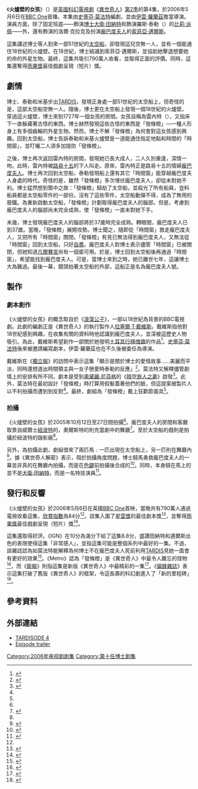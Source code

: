 {{Infobox Doctor Who episode
|number             = 171
|serial_name        = 火爐壁的女孩-{」}-<br/>-{「}-The Girl in the Fireplace
|show               = DW
|image              =
|caption            = 
|type               = 劇集
|doctor             = [[大衛·田納特|大衛·田納特]]飾演第10任[[博士_(異世奇人)|博士]]
|companion          = [[比莉·派佩|比莉·派佩]]飾演羅斯·泰勒
|companion2         = 洛爾·克拉克飾演米基·史密夫
|guests             =
*[[索菲亞·邁爾斯|索菲亞·邁爾斯]]飾演[[龐巴度夫人|龐巴度夫人]]
*本·特納飾演[[路易十五|路易十五]]
|writer             = [[史蒂芬·莫法特|史蒂芬·莫法特]]
|director           = 伊雲·羅蘭茲
|script_editor      = 海倫·雷娜
|producer           = 菲爾·歌連臣
|executive_producer = [[拉塞爾·T·戴維斯|拉塞爾·T·戴維斯]]<br />祖利亞·加德納
|composer           = 馬瑞·高德
|production_code    = 2.4
|length             = 45分鐘
|date               = 2006年5月6日
|preceding          = 《[[校園時代|校園時代]]》
|following          = 《[[賽博人的崛起|賽博人的崛起]]》
|series             = [[異世奇人_(系列2)|第2季]]
}}
《'''火爐壁的女孩'''》（{{lang-en|''The Girl in the Fireplace''}}）是[[英國|英國]][[科幻|科幻]][[電視劇|電視劇]]《[[異世奇人|異世奇人]]》[[異世奇人_(系列2)|第2季]]的第4集，於2006年5月6日在[[BBC_One|BBC One]]首播。本集由[[史蒂芬·莫法特|史蒂芬·莫法特]]編劇，並由[[伊雲·羅蘭茲|伊雲·羅蘭茲]]擔當導演。演員方面，除了固定班底——飾演[[博士_(異世奇人)|博士]][[大衛·田納特|大衛·田納特]]和飾演羅斯·泰勒（{{lang|en|Rose Tyler}}）的[[比莉·派佩|比莉·派佩]]——外，還有飾演{{link-en|米基·史密夫|Mickey Smith}}的洛爾·克拉克及扮演[[龐巴度夫人|龐巴度夫人]]的[[索菲亞·邁爾斯|索菲亞·邁爾斯]]。

這集講述博士等人到來一部51世紀的[[太空船|太空船]]，卻發現這兒空無一人，並有一個能通住18世紀的火爐壁。在18世紀，博士結識到索菲亞·邁爾斯，並協助她擊退想要她的命的外星生物。最終，這集共吸引790萬人收看，並取得正面的評價。同時，這集還奪得[[雨果獎|雨果獎]]最佳戲劇呈現（短片）獎。

== 劇情 ==

博士、泰勒和米基步出[[TARDIS|TARDIS]]，發現正身處一部51世紀的太空船上，但奇怪的是，這部太空船空無一人。隨後，博士更在太空船上發現一個18世紀的火爐壁。穿過這火爐壁，博士來到1727年一個女孩的房間。女孩自稱為雷內特（{{lang|en|Reinette}}），又指床下一直躲藏著古怪的東西。博士赫然發現這些古怪的東西是「發條橙」—一種人形身上有多個齒輪的外星生物。然而，博士不解「發條橙」為何會對這女孩感到興趣。回到太空船，博士告訴泰勒和米基火爐壁是一道能通住指定地點和時間的「時間窗」，並叮囑二人須多加提防「發條橙」。

之後，博士再次返回雷內特的房間，發現她已長大成人，二人久別重逢，深情一吻。此時，雷內特被[[路易十五|路易十五]]的下人叫走。原來，雷內特正是路易十五的情婦[[龐巴度夫人|龐巴度夫人]]。博士再次回到太空船，泰勒發現船上還有其它「時間窗」能穿越龐巴度夫人身處的時代。奇怪的是，雖然「發條橙」多次埋伏龐巴度夫人，卻從未對她不利。博士猛然想到箇中之故：「發條橙」騎劫了太空船，並殺光了所有船員，豈料船員都是太空船零件的一部份。沒有了這些零件，太空船動彈不得，成為了無用的廢鐵。為重新啟動太空船，「發條橙」計劃取得龐巴度夫人的腦部。但是，考慮到龐巴度夫人的腦部尚未完全成熟，使「發條橙」一直未對她下手。

未幾，博士發現龐巴度夫人的腦部將於37歲時完全成熟。轉眼間，龐巴度夫人已到37歲。當晚，「發條橙」展開攻勢。博士聞之，隨即從「時間窗」救走龐巴度夫人，又把所有「時間窗」關閉。「發條橙」有見已無法得到龐巴度夫人，又無法從「時間窗」回到太空船，只好[[自盡|自盡]]。龐巴度夫人對博士表示儘管「時間窗」已被關閉，但她知道[[凡爾賽宮|凡爾賽宮]]尚有一個窗可用。於是，博士回到太空船後再通過「時間窗」，希望能找到龐巴度夫人。可是，當博士來到之時，她已離世七年，這讓博士大為難過。最後一幕，鏡頭拍著太空船的外部，這船正是名為龐巴度夫人號。

== 製作 ==

=== 劇本創作 ===

《火爐壁的女孩》的概念取自於《[[浪蕩公子|浪蕩公子]]》，一部以18世紀為背景的BBC電視劇。此劇的編劇正是《異世奇人》的執行製作人[[拉塞爾·T·戴維斯|拉塞爾·T·戴維斯]]。戴維斯指他對18世紀感到興趣，在收集有關的資料時他認識到龐巴度夫人，並深被這歷史人物吸引。為此，戴維斯希望創作一部關於她發明[[土耳其行棋傀儡|土耳其行棋傀儡]]的作品<ref name="ss">{{cite web | url=http://www.shannonsullivan.com/drwho/serials/2006d.html | title=A Brief History of Time (Travel): The Girl in the Fireplace | publisher=www.shannonsullivan.com | accessdate=2013-05-19 | archive-date=2012-03-30 | archive-url=https://www.webcitation.org/66Y4bJWiu?url=http://www.shannonsullivan.com/drwho/serials/2006d.html | dead-url=no }}</ref>。[[史蒂芬·莫法特|史蒂芬·莫法特]]後來被邀請編寫劇本，伊雲·羅蘭茲也在不久後被委任為導演。

戴維斯在《[[獨立報|獨立報]]》的訪問中表示這集「顯示是關於博士的愛情故事……美麗而平淡，同時還想道出時間領主與一女子戀愛時泰勒的反應」<ref name =love>{{cite news| last=Byrne| first=Clar| url=http://www.independent.co.uk/news/media/russell-t-davies-the-saviour-of-saturday-night-drama-473512.html| title=Russell T Davies: The saviour of Saturday night drama| work=The Independent| date=10-4-2006| accessdate=11-4-2006| archive-date=2015-09-25| archive-url=https://web.archive.org/web/20150925093755/http://www.independent.co.uk/news/media/russell-t-davies-the-saviour-of-saturday-night-drama-473512.html| dead-url=no}}</ref>。莫法特又解釋儘管劇情上的安排有所不同，劇本是受到[[奧黛麗·尼芬格|奧黛麗·尼芬格]]的《[[時空旅人之妻|時空旅人之妻]]》啟發<ref>{{cite web|first=Garth |last=Johnston |url=http://gothamist.com/2011/04/21/steven_moffatt_executive_producer_o.php |archiveurl=https://web.archive.org/web/20130318052518/http://gothamist.com/2011/04/21/steven_moffatt_executive_producer_o.php |archivedate=2013-03-18 |title=Steven Moffat, Executive Producer of Doctor Who |publisher=Gothamist |date=2011-04-21 |accessdate=2011-10-16 |deadurl=yes }}</ref>。此外，莫法特在最初設計「發條橙」時打算用假髮蓋著他們的臉，但這提案被製片人{{link-en|菲爾·歌連臣|Phil Collinson}}以不利拍攝而遭到到反對<ref name="ss"/>。最終，劇組為「發條橙」戴上狂歡節面具<ref name="ss"/>。

=== 拍攝 ===

《火爐壁的女孩》於2005年10月12日至27日間拍攝<ref name="ss"/>。龐巴度夫人的房間和客廳取景自威爾士[[紐波特|紐波特]]的{{link-en|特雷迪加宅第|Tredegar House}}，奧爾斯特的{{link-en|利格拉廳|Ragley Hall}}則充當劇中的舞廳<ref>{{cite web|url=http://www.bbc.co.uk/wales/southeast/tours/events/pages/doctorwho_s2e4.shtml |title=The Girl In The Fireplace locations guide |publisher=[[BBC|BBC]] |location=Wales, UK |accessdate=8-5-2006 |archiveurl=https://web.archive.org/web/20100625042948/http://www.bbc.co.uk/wales/southeast/tours/events/pages/doctorwho_s2e4.shtml |archivedate=2010-06-25 |deadurl=yes }}</ref>。至於太空船的戲則是拍攝於紐波特的錄影廠<ref name="ss"/>。

另外，為拍攝此劇，劇組借來了兩匹馬﹕一匹出現在太空船上，另一匹則在舞廳內<ref>{{cite web | url=http://www.bbc.co.uk/doctorwho/s4/episodes/?episode=s2_04&action=factfile | title=Doctor Who – Fact File – Episode 4: The Girl in the Fireplace | publisher=BBC | accessdate=2013-05-19 | archive-date=2021-03-08 | archive-url=https://web.archive.org/web/20210308115342/http://www.bbc.co.uk/doctorwho/s4/episodes/?episode=s2_04&action=factfile | dead-url=no }}</ref>。據《異世奇人解密》表示，阻於拍攝角度問題，博士騎馬勇救龐巴度夫人的一幕並非真的在舞廳內拍攝，而是在[[色鍵|色鍵]]前拍攝後合成的<ref>{{cite episode|title=Script to Screen|series=Doctor Who Confidentia]|credits=Narrator: Mark Gatiss|network=BBC Three|airdate=6-5-2006|season=2|number=4}}</ref>。同時，本身騎在馬上的並不是[[大衛·田納特|大衛·田納特]]，而是一名特技演員<ref name = commentary>{{cite video | people=Clarke, Noel; Moffat, Steven | title=The Girl In the Fireplace Audio Commentary | url=http://www.bbc.co.uk/doctorwho/s4/audio/S2_04 | format=[[MP3|MP3]] | publisher=[[BBC|BBC]] | accessdate=2008-01-19 | archive-date=2021-03-08 | archive-url=https://web.archive.org/web/20210308180658/http://www.bbc.co.uk/doctorwho/s4/audio/S2_04 | dead-url=no }}</ref>。

== 發行和反響 ==

《火爐壁的女孩》於2006年5月6日在英國[[BBC_One|BBC One]]首映，當晚共有790萬人通過電視收看這集，[[欣賞指數|欣賞指數]]為84分<ref name="ss"/>。該集入圍了[[星雲獎|星雲獎]]的最佳劇本獎<ref>{{cite web|url=http://www.sfwa.org/awards/2007/NebFinal2006.html |title=2006 Final Nebula Award Ballot |publisher=Science Fiction and Fantasy Writers of America |accessdate=12-4-2007 |deadurl=yes |archiveurl=https://web.archive.org/web/20070322221159/http://www.sfwa.org/awards/2007/NebFinal2006.html |archivedate=2007-03-22 }}</ref>，並奪得[[雨果獎|雨果獎]]最佳戲劇呈現（短片）獎<ref>{{cite web | url=http://www.thehugoawards.org/index.php?page_id=127 | title=2007 Hugo Awards | publisher=World Science Fiction Society | date=1-9-2007 | accessdate=1-9-2007 | archive-date=2008-12-18 | archive-url=https://web.archive.org/web/20081218124759/http://www.thehugoawards.org/index.php?page_id=127 | dead-url=no }}</ref>。

這集還取得好評。《IGN》在10分為滿分下給了這集8.8分，盛讚田納特和邁爾斯出色的表現使得這集「非常感人」，並指這集可能是整個系列中最好的一集。不過，該雜誌認為如莫法特能解釋為何博士不在龐巴度夫人死前利用[[TARDIS|TARDIS]]見她一面會有更好的效果<ref>{{cite web | url=http://www.ign.com/articles/2006/10/24/doctor-who-the-girl-in-the-fireplace-review | title=Doctor Who: "The Girl in the Fireplace" Review | author=Haque, Ahsan | date=2006-10-23 | publisher=IGN | accessdate=2013-05-19 | archive-date=2021-02-25 | archive-url=https://web.archive.org/web/20210225132955/https://www.ign.com/articles/2006/10/24/doctor-who-the-girl-in-the-fireplace-review | dead-url=no }}</ref>。《Metro》認為「發條橙」是《異世奇人》中最令人難忘的怪物<ref>{{cite web | url=http://metro.co.uk/2010/09/27/doctor-whos-matt-smith-steven-moffat-has-written-his-best-script-yet-524647/ | title=Doctor Who’s Matt Smith: Steven Moffat has ‘written his best script yet’ | date=2010-09-27 | work=Metro | accessdate=2013-05-19 | archive-date=2021-02-24 | archive-url=https://web.archive.org/web/20210224040854/https://metro.co.uk/2010/09/27/doctor-whos-matt-smith-steven-moffat-has-written-his-best-script-yet-524647/ | dead-url=no }}</ref>，而《[[衛報|衛報]]》則指這集是新版《異世奇人》中最精彩的一集<ref>{{cite web | url=http://www.guardian.co.uk/tv-and-radio/2010/mar/18/matt-smith-doctor-who-debut | title=Doctor Who: Matt Smith makes debut | author=Martin, Daniel | date=2010-03-18 | work=The Guardian | accessdate=2013-05-19 | archive-date=2010-04-16 | archive-url=https://web.archive.org/web/20100416091221/http://www.guardian.co.uk/tv-and-radio/2010/mar/18/matt-smith-doctor-who-debut | dead-url=no }}</ref>。《[[偏鋒雜誌|偏鋒雜誌]]》表示這集打破了舊版《異世奇人》的框架，令這長壽的科幻劇進入了「新的里程碑」<ref>{{cite web | url=http://www.slantmagazine.com/house/2006/20/doctor-who-season-two-ep-4-the-girl-in-the-fireplace | title=Doctor Who, Season Two, Ep. 4: "The Girl in the Fireplace" | date=2006-10-20 | author=Ruediger, Ross | work=Slant Magazine | accessdate=2013-05-19 | archive-date=2013-06-27 | archive-url=https://web.archive.org/web/20130627112515/http://www.slantmagazine.com/house/2006/20/doctor-who-season-two-ep-4-the-girl-in-the-fireplace | dead-url=no }}</ref>。

== 參考資料 ==
{{Reflist|2}}

== 外部連結 ==
* [http://www.bbc.co.uk/mediaselector/check/doctorwho/ram/tardisode4?size=16x9&bgc=CC0000&nbram=1&bbram=1&bbwm=1&nbwm=1 TARDISODE 4] {{Wayback|url=http://www.bbc.co.uk/mediaselector/check/doctorwho/ram/tardisode4?size=16x9&bgc=CC0000&nbram=1&bbram=1&bbwm=1&nbwm=1 |date=20070806023207 }}
* [http://www.bbc.co.uk/mediaselector/check/doctorwho/ram/4preview?size=16x9&bgc=CC0000&nbram=1&bbram=1&nbwm=1&bbwm=1 Episode trailer]

{{Portal bar|神秘博士|电视剧|英国}}


{{Doctor Who episodes|N2}}

[[Category:2006年电视剧剧集|Category:2006年电视剧剧集]]
[[Category:第十任博士剧集|Category:第十任博士剧集]]